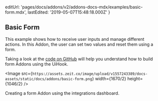 
  editUrl: 'pages/docs/addons/v2/addons-docs-mdx/examples/basic-form.mdx',
  lastEdited: '2019-05-07T15:48:18.000Z'
}

## Basic Form

This example shows how to receive user inputs and manage different actions. In this Addon, the user can set two values and reset them using a form.

Taking a look at the [code on GitHub](https://github.com/zeit/addons-gallery/tree/master/basic-form) will help you understand how to build form Addons using the UiHook.

<Image
  src={`https://assets.zeit.co/image/upload/v1557243389/docs-assets/static/docs/addons/basic-form.png`}
  width={1670/2}
  height={1046/2}
/>
<Caption>Creating a form Addon using the integrations dashboard.</Caption>
